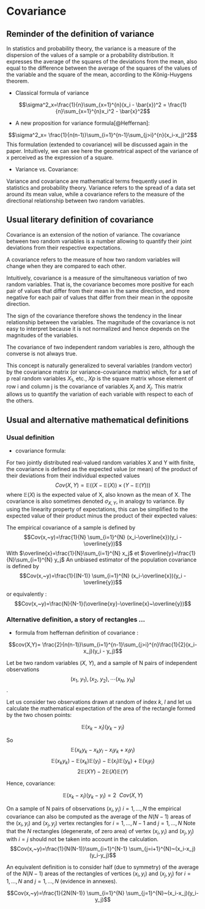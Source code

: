 # Covariance 

## Reminder of the definition of variance

In statistics and probability theory, the variance is a measure of the dispersion of the values of a sample or a probability distribution. It expresses the average of the squares of the deviations from the mean, also equal to the difference between the average of the squares of the values of the variable and the square of the mean, according to the König-Huygens theorem. 

- Classical formula of variance  

$$\sigma^2_x=\frac{1}{n}\sum_{x=1}^{n}(x_i - \bar{x})^2 = \frac{1}{n}\sum_{x=1}^{n}x_i^2 - \bar{x}^2$$

- A new proposition for variance formula[@Heffernan]: 

$$\sigma^2_x= \frac{1}{n(n-1)}\sum_{i=1}^{n-1}\sum_{j>i}^{n}(x_i-x_j)^2$$
This formulation (extended to covariance) will be discussed again in the paper. Intuitively, we can see here the geometrical aspect of the variance of x perceived as the expression of a square.

- Variance vs. Covariance: 

Variance and covariance are mathematical terms frequently used in statistics and probability theory. Variance refers to the spread of a data set around its mean value, while a covariance refers to the measure of the directional relationship between two random variables.

## Usual literary definition of covariance 

Covariance is an extension of the notion of variance.  The covariance between two random variables is a number allowing to quantify their joint deviations from their respective expectations.

A covariance refers to the measure of how two random variables will change when they are compared to each other.

Intuitively, covariance is a measure of the simultaneous variation of two random variables. That is, the covariance becomes more positive for each pair of values that differ from their mean in the same direction, and more negative for each pair of values that differ from their mean in the opposite direction.

The sign of the covariance therefore shows the tendency in the linear relationship between the variables. The magnitude of the covariance is not easy to interpret because it is not normalized and hence depends on the magnitudes of the variables.

The covariance of two independent random variables is zero, although the converse is not always true.

This concept is naturally generalized to several variables (random vector) by the covariance matrix (or variance-covariance matrix) which, for a set of p real random variables $X_1$, etc., $Xp$ is the square matrix whose element of row i and column j is the covariance of variables $X_i$ and $X_j$. This matrix allows us to quantify the variation of each variable with respect to each of the others.

## Usual and alternative mathematical definitions

### Usual definition

- covariance formula:

For two jointly distributed real-valued random variables X and Y with finite, the covariance is defined as the expected value (or mean) of the product of their deviations from their individual expected values
$$Cov(X,Y)=\mathbb{E}((X-\mathbb{E}(X))\times(Y-\mathbb{E}(Y)))$$
where $\mathbb{E}(X)$ is the expected value of X, also known as the mean of X. The covariance is also sometimes denoted  $\sigma_{X,Y}$, in analogy to variance. By using the linearity property of expectations, this can be simplified to the expected value of their product minus the product of their expected values:

\begin{align}
  Cov(X,Y) &=\mathbb{E}((X-\mathbb{E}(X))\times(Y-\mathbb{E}(Y))) \\
  &=\mathbb{E}(XY- X\mathbb{E}(Y) - \mathbb{E}(X)Y + \mathbb{E}(x)\mathbb{E}(Y)) \\
  &= \mathbb{E}(XY) - \mathbb{E}(X)\mathbb{E}(Y) - \mathbb{E}(x)\mathbb{E}(Y) + \mathbb{E}(x)\mathbb{E}(Y) \\
  &= \mathbb{E}(XY)-\mathbb{E}(X)\mathbb{E}(Y)
\end{align}

The empirical covariance of a sample is defined by 
$$Cov(x,~y)=\frac{1}{N}
\sum_{i=1}^{N} (x_i-\overline{x})(y_i -\overline{y})$$
With
$\overline{x}=\frac{1}{N}\sum_{i=1}^{N} x_j$ et $\overline{y}=\frac{1}{N}\sum_{i=1}^{N} y_j$ 
An unbiased estimator of the population covariance is defined by
$$Cov(x,~y)=\frac{1}{(N-1)}
\sum_{i=1}^{N} (x_i-\overline{x})(y_i -\overline{y})$$

or equivalently :
$$Cov(x,~y)=\frac{N}{N-1}(\overline{xy}-\overline{x}~\overline{y})$$

### Alternative definition, a story of rectangles ...

- formula from heffernan definition of covariance : 

$$cov(X,Y)= \frac{2}{n(n-1)}\sum_{i=1}^{n-1}\sum_{j>i}^{n}\frac{1}{2}(x_i-x_j)(y_i - y_j)$$

Let be two random variables $(X,~Y)$, and a sample of N pairs of independent observations
$$(x_1,~y_1),(x_2,~y_2),\dotsi (x_N,~y_N)$$.

Let us consider two observations drawn at random of index $k$, $l$ and let us calculate the mathematical expectation of the area of the rectangle formed by the two chosen points:

$$\mathbb{E}(x_k-x_l)(y_k-y_l)$$

So 
$$\mathbb{E}(x_ky_k-x_ky_l-x_ly_k+x_ly_l)$$
$$\mathbb{E}(x_ky_k) -\mathbb{E}(x_k)\mathbb{E}(y_l) -\mathbb{E}(x_l)\mathbb{E}(y_k)+ \mathbb{E}(x_ly_l)$$
$$2\mathbb{E}(XY)-2\mathbb{E}(X)\mathbb{E}(Y)$$

Hence, covariance:

$$\mathbb{E}(x_k-x_l)(y_k-y_l)= 2~~ Cov(X,Y)$$
\begin{paracol}{2}
    \begin{leftcolumn}
\begin{figure} 
\begin{tikzpicture}
\draw  [-,ultra thick](0,0) -- (4,0) -- (4,6) -- (0,6) -- (0,0);
%\node[text width=2cm] at (3,-0.5){$\sqrt{2}~\sigma_x$};
%\node[text width=2cm] at (5.5,3){$\beta\sqrt{2}~\sigma_x$};
\filldraw[draw=black,fill=blue!20] (0,0) rectangle (4,6);
\draw[->,dotted] (0,0)--(4,6);
\node[text width=2cm] at (5.2,6){$(x_k,y_k)$};
\node[text width=2cm] at (-0.2,0){$(x_l,y_l)$};
\fill (4,6)  circle[radius=3pt];
\fill (0,0)  circle[radius=3pt];
\node[text width=2cm] at (2,3){$2Cov(x,y)$};
\end{tikzpicture}
\caption{Corr\'elation positive}
\end{figure}
 \end{leftcolumn}
  \begin{rightcolumn} %{0.48\textwidth}
  \begin{figure}
    \begin{tikzpicture}
\draw [-,ultra thick](0,0) -- (4,0) -- (4,6) -- (0,6) -- (0,0);
%\node[text width=2cm] at (3,-0.5){$\sqrt{2}~\sigma_x$};
%\node[text width=2cm] at (5.5,3){$\beta\sqrt{2}~\sigma_x$};
\filldraw[draw=black,fill=red!20] (0,0) rectangle (4,6);
\draw[->,dotted] (0,6)--(4,0);
\node[text width=2cm] at (-0.3,6){$(x_k,y_k)$};
\node[text width=2cm] at (5.2,0){$(x_l,y_l)$};
%\draw (0,6) node[left] {$(x_k,y_k)$};
%\draw (6,0) node[left] {$(x_l,y_l)$};
\fill (0,6)  circle[radius=3pt];
\fill (4,0)  circle[radius=3pt];
\node[text width=2cm] at (2,3){$2Cov(x,y)$};
\end{tikzpicture}
\caption{Corr\'elation n\'egative}
\end{figure}
    \end{rightcolumn}
\end{paracol}

On a sample of N pairs of observations $(x_i,y_i)~i=1,\dots, N$ the empirical covariance can also be computed as the average of the $N(N-1)$ areas of the $(x_i,y_i)$ and $(x_j,y_j)$ vertex rectangles for $i=1,\dots, N-1$ and $j=1,\dots, N$
Note that the $N$ rectangles (degenerate, of zero area) of vertex $(x_i,y_i)$ and $(x_j,y_j)$ with $i=j$ should not be taken into account in the calculation. 
$$Cov(x,~y)=\frac{1}{N(N-1)}\sum_{i=1}^{N-1} \sum_{j=i+1}^{N}~(x_i-x_j)(y_i-y_j)$$

An equivalent definition is to consider half (due to symmetry) of the average of the $N(N-1)$ areas of the rectangles of vertices $(x_i,y_i)$ and $(x_j,y_j)$ for $i=1,\dots, N$ and $j=1,\dots, N$ (evidence in annexes).

$$Cov(x,~y)=\frac{1}{2N(N-1)}
\sum_{i=1}^{N} \sum_{j=1}^{N}~(x_i-x_j)(y_i-y_j)$$

